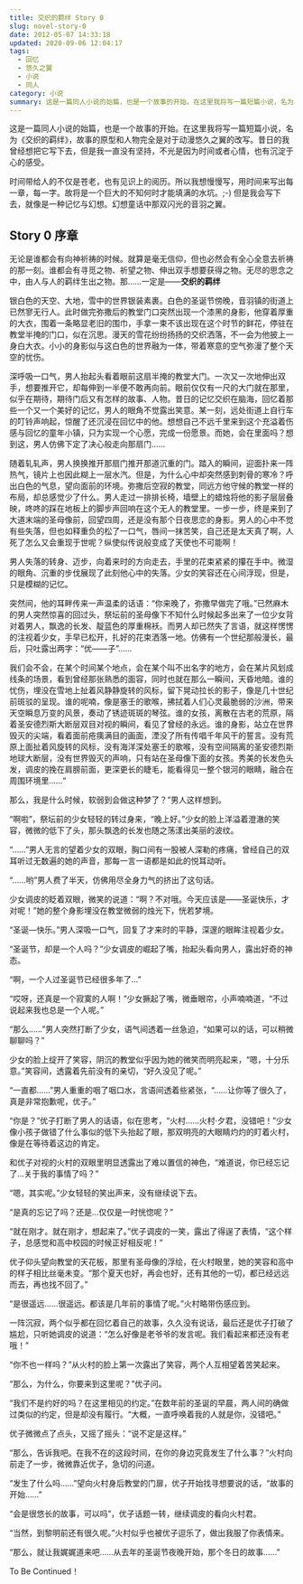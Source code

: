 ```yaml
---
title: 交织的羁绊 Story 0
slug: novel-story-0
date: 2012-05-07 14:33:18
updated: 2020-09-06 12:04:17
tags:
  - 回忆
  - 悠久之翼
  - 小说
  - 同人
category: 小说
summary: 这是一篇同人小说的始篇，也是一个故事的开始。在这里我将写一篇短篇小说，名为《交织的羁绊》，故事的原型和人物完全是对于动漫悠久之翼的改写。
---
```


这是一篇同人小说的始篇，也是一个故事的开始。在这里我将写一篇短篇小说，名为《交织的羁绊》，故事的原型和人物完全是对于动漫悠久之翼的改写。昔日的我曾经想把它写下去，但是我一直没有坚持，不光是因为时间或者心情，也有沉淀于心的感受。

时间带给人的不仅是苍老，也有见识上的阅历。所以我想慢慢写，用时间来写出每一章，每一字。故将是一个巨大的不知何时才能填满的水坑。;-) 但是我会写下去，就像是一种记忆与幻想。幻想童话中那双闪光的音羽之翼。

## Story 0 序章

无论是谁都会有向神祈祷的时候。就算是毫无信仰，但也必然会有全心全意去祈祷的那一刻。谁都会有寻觅之物、祈望之物、伸出双手想要获得之物。无尽的思念之中，由人与人的羁绊生出之物。那……一定是——**交织的羁绊**

银白色的天空、大地，雪中的世界银装素裹。白色的圣诞节傍晚，音羽镇的街道上已然寥无行人。此时做完弥撒后的教堂门口突然出现一个漆黑的身影，他穿着厚重的大衣，围着一条略显老旧的围巾，手拿一束不该出现在这个时节的鲜花，停驻在教堂半掩的门口，似在沉思。漫天的雪花纷纷扬扬的交织洒落，不一会为他披上一身白大衣。小小的身影似与这白色的世界融为一体，带着寒意的空气弥漫了整个天空的忧伤。

深呼吸一口气，男人抬起头看着眼前这扇半掩的教堂大门。一次又一次地伸出双手，想要推开它，却每伸到一半便不敢再向前。眼前仅仅有一尺的大门就在那里，似乎在期待，期待门后又有怎样的故事、人物。昔日的记忆交织在脑海，回忆着那些一个又一个美好的记忆，男人的眼角不觉露出笑意。某一刻，远处街道上自行车的叮铃声响起，惊醒了还沉浸在回忆中的他。想想自己不远千里来到这个充溢着伤感与回忆的童年小镇，只为实现一个心愿，完成一份愿景。而她，会在里面吗？想到这，男人仿佛下定了决心般走向那扇门……

随着轧轧声，男人换换推开那扇门推开那道沉重的门。踏入的瞬间，迎面扑来一阵热气，镜片上也因此糊上一层水汽。但是，为什么心中却突然感到刺骨的寒冷？呼出白色的气息，望向面前的环境。弥撒后空寂的教堂，同远方他守候的教堂一样的布局，却总感觉少了什么。男人走过一排排长椅，墙壁上的蜡烛将他的影子层层叠映，咚咚的踩在地板上的脚步声回响在这个无人的教堂里。一步一步，终是来到了大道末端的圣母像前，回望四周，还是没有那个日夜思恋的身影。男人的心中不觉有些失落，但也如释重负的松了一口气，唇间一抹苦笑，自己还是太天真了啊，人死了怎么又会重现于世呢？纵使似传说般变成了天使也不可能啊！

男人失落的转身、迈步，向着来时的方向走去，手里的花束紧紧的攥在手中。微湿的眼角、沉重的步伐展现了此刻他心中的失落。少女的笑容还在心间浮现，但是，只是模糊的记忆。

突然间，他的耳畔传来一声温柔的话语：“你来晚了，弥撒早做完了哦。”已然麻木的男人突然惊喜的回过头，祭坛前的圣母像下不知什么时候起多出来了一位少女背对着男人，飘逸的长发、靛蓝色的厚重棉袄。而男人却已然失了言语，就这样愣愣的注视着少女，手早已松开，扎好的花束洒落一地。仿佛有一个世纪那般漫长，最后，只吐露出两字：“优——子”……

我们会不会，在某个时间某个地点，会在某个叫不出名字的地方，会在某片风划成线条的场景，看到曾经那张熟悉的面容，同时也就在那么一瞬间，天昏地暗。谁的忧伤，埋没在雪地上扯着风静静旋转的风标，留下晃动拉长的影子，像是几十世纪前斑驳的呈现。谁的呢喃，像是塞壬的歌喉，拂拭着人们心灵最脆弱的沙洲，带来天空瞬息万变的风景，奏动了锈迹斑斑的琴弦。谁的女孩，离散在古老的荒原，隔着圣安德烈斯大断层双目对视的瞬间，看见了曾经的永远。谁的身影，站立在世界毁灭的尖端，看着面前疮痍满目的画面，湮没了所有传唱千年风干的誓言。没有荒原上面扯着风旋转的风标，没有海洋深处塞壬的歌喉，没有空间隔离的圣安德烈斯地球大断层，没有世界毁灭的声响，只有站在圣母像下面的女孩。秀美的长发色头发，调皮的挽在肩膀前面，更深更长的睫毛，能看得见一整个银河的眼睛，融合在周围环境里……“

那么，我是什么时候，软弱到会做这种梦了？”男人这样想到。

“啊啦”，祭坛前的少女轻轻的转过身来，“晚上好。”少女的脸上洋溢着澄澈的笑容，微微的低下了头，那头飘逸的长发也随之荡漾出美丽的波纹。

“……”男人无言的望着少女的双眼，胸口间有一股被人深勒的疼痛，曾经自己的双耳听过无数遍的她的声音，那每一言一语都是如此的悦耳动听。

“……哟”男人费了半天，仿佛用尽全身力气的挤出了这句话。

少女调皮的眨着双眼，微笑的说道：“啊？不对哦。今天应该是——圣诞快乐，才对呢！”她的整个身影埋没在教堂微弱的烛光下，恍若梦境。

“圣诞—快乐。”男人深吸一口气，回复了才来时的平静，深邃的眼眸注视着少女。

“圣诞节，却是一个人吗？”少女调皮的崛起了嘴，抬起头看向男人，露出好奇的神态。

“啊，一个人过圣诞节已经很多年了…”

“哎呀，还真是一个寂寞的人啊！”少女撅起了嘴，微垂眼帘，小声喃喃道，“不过说起来我也总是一个人呢。”

“那么……”男人突然打断了少女，语气间透着一丝急迫，“如果可以的话，可以稍微聊聊吗？”

少女的脸上绽开了笑容，阴沉的教堂似乎因为她的微笑而明亮起来，“嗯，十分乐意。”笑容间，透露着先前没有的亲切，“好久没见了呢。”

“一直都……”男人重重的咽了咽口水，言语间透着些紧张，“……让你等了很久了，真是非常抱歉呢，优子。”

“你是？”优子打断了男人的话语，似在思考，“火村……火村·夕君，没错吧！”少女像小孩子做错了什么事似的低下头抬起了眼，那双明亮的大眼睛灼灼的盯着火村，像是在等待着这边的肯定。

和优子对视的火村的双眼里明显透露出了难以置信的神色，“难道说，你已经忘记了…关于我的事情了吗？”

“嗯，其实呢。”少女轻轻的笑出声来，没有继续说下去。

“是真的忘记了吗？还是…仅仅是一时恍惚呢？”

“就在刚才。就在刚才，想起来了。”优子调皮的一笑，露出了得逞了表情，“这个样子，总感觉和高中校园的时候正好相反呢！”

优子仰头望向教堂的天花板，那里有圣母像的浮绘，在火村眼里，她的笑容和高中的样子相比丝毫未变。“那个夏天也好，再会也好，还有其他的一切，都已经远远而去，再也找不回了。”

“是很遥远……很遥远。都该是几年前的事情了呢。”火村略带伤感应到。

一阵沉寂，两个似乎都在回忆着自己的故事，久久没有说话，最后还是优子打破了尴尬，只听她调皮的说道：“怎么好像是老爷爷的发言呢。我们看起来都还没有老哦！”

“你不也一样吗？”从火村的脸上第一次露出了笑容，两个人互相望着苦笑起来。

“那么，为什么，你要来到这里呢？”优子问。

“我们不是约好的吗？在这里相见的约定。”在数年前的圣诞的早晨，两人间的确做过类似的约定，但是却没有履行。“大概，一直呼唤着我的人就是你，没错吧。”

优子微微点了点头，又摇了摇头：“说不定是这样。”

“那么，告诉我吧。在我不在的这段时间，在你的身边究竟发生了什么事？”火村向前走了一步，微微靠近优子，急切的问道。

“发生了什么吗……”望向火村身后教堂的门扉，优子开始找寻想要说的话，“故事的开始……”

“会是很悠长的故事，可以吗”，优子话题一转，继续调皮的看向火村君。

“当然，到黎明前还有很久呢。”火村似乎也被优子逗乐了，做出我服了你表情来。

“那么，就让我娓娓道来吧……从去年的圣诞节夜晚开始，那个冬日的故事……”

To Be Continued！
